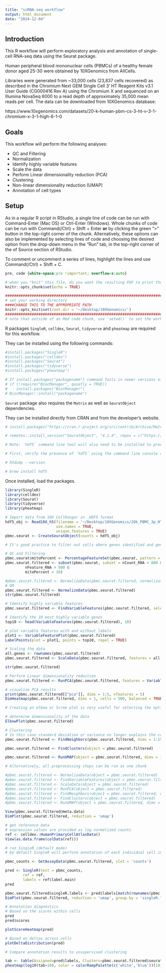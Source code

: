 ```yaml
---
title: "scRNA-seq workflow"
output: html_document
date: "2024-12-04"
---
```


## Introduction
This R workflow will perform exploratory analysis and annotation of single-cell RNA-seq data using the Seurat package. 

Human peripheral blood mononuclear cells (PBMCs) of a healthy female donor aged 25-30 were obtained by 10XGenomics from AllCells.

Libraries were generated from ~33,000 cells (23,837 cells recovered) as described in the Chromium Next GEM Single Cell 3' HT Reagent Kits v3.1 User Guide (CG000416 Rev A) using the Chromium X and sequenced on an Illumina NovaSeq 6000 to a read depth of approximately 35,000 mean reads per cell. The data can be downloaded from 10XGenomics database:

https://www.10xgenomics.com/datasets/20-k-human-pbm-cs-3-ht-v-3-1-chromium-x-3-1-high-6-1-0

## Goals

This workflow will perform the following analyses:

-   QC and Filtering 
-   Normalization
-   Identify highly variable features
-   Scale the data
-   Perform Linear dimensionality reduction (PCA)
-   Clustering
-   Non-linear dimensionality reduction (UMAP)
-   Annotation of cell types

## Setup

As in a regular R script in RStudio, a single line of code can be run with Command-Enter (Mac OS) or Ctrl-Enter (Windows). Whole chunks of code can be run with Command(/Ctrl) + Shift + Enter **or** by clicking the green "\>" button in the top-right corner of the chunk. Alternatively, these options can also be implemented by selecting lines of code and choosing the desired option from the drop-down menu in the "Run" tab, in the top-right corner of the of Source section of RStudio.

To comment or uncomment a series of lines, highlight the lines and use Command(/Ctrl) + Shift + C.

```css
pre, code {white-space:pre !important; overflow-x:auto}
```


```r
# when you "knit" this file, do you want the resulting PDF to print the code in each chunk (TRUE = yes)?
knitr::opts_chunk$set(echo = TRUE)

################################################################################
# set your working directory
####CHANGE THIS TO THE APPROPRIATE PATH
knitr::opts_knit$set(root.dir = '~/Desktop/10XGenomics/')
################################################################################
# note that outside of an Rmd code chunk, use `setwd()` to set the working directory in R
```

R packages `SingleR`, `celldex`, `Seurat`, `tidyverse` and `pheatmap` are required for this workflow. 

They can be installed using the following commands:

```r
#install.packages("SingleR")
#install.packages("celldex")
#install.packages("Seurat")
#install.packages("tidyverse")
#install.packages("pheatmap")

# If install.packages("packagename") command fails in newer versions of R uncomment and run the commands:
# if (!require("BiocManager", quietly = TRUE))
#    install.packages("BiocManager")
# BiocManager::install("packagename")
```

`Seurat` package also requires the `Matrix` as well as `SeuratObject` dependencies. 

They can be installed directly from CRAN and from the developer's website.

```r
# install.packages("https://cran.r-project.org/src/contrib/Archive/Matrix/Matrix_1.6-1.tar.gz", repos = NULL, type = "source")

# remotes::install_version("SeuratObject", "4.1.4", repos = c("https://satijalab.r-universe.dev", getOption("repos")))

# Note: `hdf5` command line tool will also need to be installed to process `.HDF5` or `.h5` files.  

# First, verify the presence of `hdf5` using the command line console and if necessary, install `hdf5`, e.g. by using homebrew:

# h5dump --version

# brew install hdf5
```

Once installed, load the packages.

```r
library(SingleR)
library(celldex)
library(Seurat)
library(tidyverse)
library(pheatmap)
```


```r
# Import data from 10X CellRanger in .HDF5 format 
hdf5_obj <- Read10X_h5(filename = '~/Desktop/10XGenomics/20k_PBMC_3p_HT_nextgem_Chromium_X_filtered_feature_bc_matrix.h5',
                       use.names = TRUE,
                       unique.features = TRUE)
pbmc.seurat <- CreateSeuratObject(counts = hdf5_obj)
```

```r
# It's good practice to filter out cells where genes identified and genes with expression across cells fall below a certain threshold.

# QC and Filtering
pbmc.seurat$mitoPercent <- PercentageFeatureSet(pbmc.seurat, pattern = '^MT-')
pbmc.seurat.filtered <- subset(pbmc.seurat, subset = nCount_RNA > 800 &
         nFeature_RNA > 500 &
         mitoPercent < 10)
```

```r
#pbmc.seurat.filtered <- NormalizeData(pbmc.seurat.filtered, normalization.method = "LogNormalize", scale.factor = 10000)
# OR
pbmc.seurat.filtered <- NormalizeData(pbmc.seurat.filtered)
str(pbmc.seurat.filtered)
```

```r
# Identify highly variable features
pbmc.seurat.filtered <- FindVariableFeatures(pbmc.seurat.filtered, selection.method = "vst", nfeatures = 2000)

# Identify the 10 most highly variable genes
top10 <- head(VariableFeatures(pbmc.seurat.filtered), 10)

# plot variable features with and without labels
plot1 <- VariableFeaturePlot(pbmc.seurat.filtered)
LabelPoints(plot = plot1, points = top10, repel = TRUE)
```

```r
# Scaling the data
all.genes <- rownames(pbmc.seurat.filtered)
pbmc.seurat.filtered <- ScaleData(pbmc.seurat.filtered, features = all.genes)

str(pbmc.seurat.filtered)
```

```r
# Perform Linear dimensionality reduction 
pbmc.seurat.filtered <- RunPCA(pbmc.seurat.filtered, features = VariableFeatures(object = pbmc.seurat.filtered))

# visualize PCA results
print(pbmc.seurat.filtered[["pca"]], dims = 1:5, nfeatures = 5)
DimHeatmap(pbmc.seurat.filtered, dims = 1, cells = 500, balanced = TRUE)

# Creating an elbow or Scree plot is very useful for selecting the optimum number of dimensions or principal components.

# determine dimensionality of the data
ElbowPlot(pbmc.seurat.filtered)
```

```r
# Clustering
# In this case standard deviation or variance no longer explains the components or dimensions greater than 15
pbmc.seurat.filtered <- FindNeighbors(pbmc.seurat.filtered, dims = 1:15)

pbmc.seurat.filtered <- FindClusters(object = pbmc.seurat.filtered)
```

```r
pbmc.seurat.filtered <- RunUMAP(object = pbmc.seurat.filtered, dims = 1:15)
```
```r
# Alternatively, all preprocessing steps can be run as one chunk

#pbmc.seurat.filtered <- NormalizeData(object = pbmc.seurat.filtered)
#pbmc.seurat.filtered <- FindVariableFeatures(object = pbmc.seurat.filtered)
#pbmc.seurat.filtered <- ScaleData(object = pbmc.seurat.filtered)
#pbmc.seurat.filtered <- RunPCA(object = pbmc.seurat.filtered)
#pbmc.seurat.filtered <- FindNeighbors(object = pbmc.seurat.filtered, dims = 1:15)
#pbmc.seurat.filtered <- FindClusters(object = pbmc.seurat.filtered)
#pbmc.seurat.filtered <- RunUMAP(object = pbmc.seurat.filtered, dims = 1:15)
```

```r
View(pbmc.seurat.filtered@meta.data)
DimPlot(pbmc.seurat.filtered, reduction = 'umap')
```

```r
# get reference data
# expression values are provided as log normalized counts
ref <- celldex::HumanPrimaryCellAtlasData()
View(as.data.frame(colData(ref)))
```

```r
# run SingleR (default mode)
# by default SingleR will perform annotation of each individual cell in the test dataset

pbmc_counts <- GetAssayData(pbmc.seurat.filtered, slot = 'counts')

pred <- SingleR(test = pbmc_counts,
        ref = ref,
        labels = ref$label.main)
pred
```
```r
pbmc.seurat.filtered$singleR.labels <- pred$labels[match(rownames(pbmc.seurat.filtered@meta.data), rownames(pred))]
DimPlot(pbmc.seurat.filtered, reduction = 'umap', group.by = 'singleR.labels')
```
```r
# Annotation diagnostics
# Based on the scores within cells
pred
pred$scores

plotScoreHeatmap(pred)

# Based on deltas across cells 
plotDeltaDistribution(pred)
```

```r
# Compare annotation results to unsupervised clustering

tab <- table(Assigned=pred$labels, Clusters=pbmc.seurat.filtered$seurat_clusters)
pheatmap(log10(tab+10), color = colorRampPalette(c('white','blue'))(10))
```

